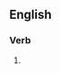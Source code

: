 {{also|Romanising}}

==English==

===Verb===
{{head|en|verb form}}

# {{present participle of|romanise|lang=en|nocat=1}}